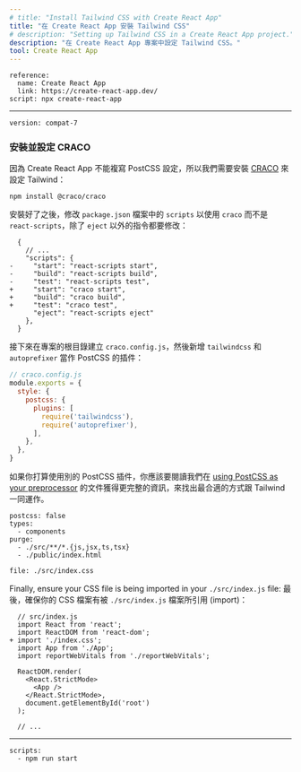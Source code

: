 ```yaml
---
# title: "Install Tailwind CSS with Create React App"
title: "在 Create React App 安裝 Tailwind CSS"
# description: "Setting up Tailwind CSS in a Create React App project."
description: "在 Create React App 專案中設定 Tailwind CSS。"
tool: Create React App
---
```


```preval installation
reference:
  name: Create React App 
  link: https://create-react-app.dev/ 
script: npx create-react-app
```

---

```preval setup
version: compat-7
```

<!-- ### Install and configure CRACO -->
### 安裝並設定 CRACO

<!-- Since Create React App doesn't let you override the PostCSS configuration natively, we also need to install [CRACO](https://github.com/gsoft-inc/craco) to be able to configure Tailwind: -->
因為 Create React App 不能複寫 PostCSS 設定，所以我們需要安裝 [CRACO](https://github.com/gsoft-inc/craco) 來設定 Tailwind：

```shell
npm install @craco/craco
```

<!-- Once it's installed, update your `scripts` in your `package.json` file to use `craco` instead of `react-scripts` for all scripts except `eject`: -->
安裝好了之後，修改 `package.json` 檔案中的 `scripts` 以使用 `craco` 而不是 `react-scripts`，除了 `eject` 以外的指令都要修改：

```diff-json
  {
    // ...
    "scripts": {
-     "start": "react-scripts start",
-     "build": "react-scripts build",
-     "test": "react-scripts test",
+     "start": "craco start",
+     "build": "craco build",
+     "test": "craco test",
      "eject": "react-scripts eject"
    },
  }
```

<!-- Next, create a `craco.config.js` at the root of our project and add the `tailwindcss` and `autoprefixer` as PostCSS plugins: -->
接下來在專案的根目錄建立 `craco.config.js`，然後新增 `tailwindcss` 和 `autoprefixer` 當作 PostCSS 的插件：

```js
// craco.config.js
module.exports = {
  style: {
    postcss: {
      plugins: [
        require('tailwindcss'),
        require('autoprefixer'),
      ],
    },
  },
}
```

<!-- If you're planning to use any other PostCSS plugins, you should read our documentation on [using PostCSS as your preprocessor](/docs/using-with-preprocessors) for more details about the best way to order them alongside Tailwind. -->
如果你打算使用別的 PostCSS 插件，你應該要閱讀我們在 [using PostCSS as your preprocessor](/docs/using-with-preprocessors) 的文件獲得更完整的資訊，來找出最合適的方式跟 Tailwind 一同運作。


```preval configuration
postcss: false
types:
  - components
purge: 
  - ./src/**/*.{js,jsx,ts,tsx}
  - ./public/index.html
```

```preval include
file: ./src/index.css
```

Finally, ensure your CSS file is being imported in your `./src/index.js` file:
最後，確保你的 CSS 檔案有被 `./src/index.js` 檔案所引用 (import)：

```diff-js
  // src/index.js
  import React from 'react';
  import ReactDOM from 'react-dom';
+ import './index.css';
  import App from './App';
  import reportWebVitals from './reportWebVitals';

  ReactDOM.render(
    <React.StrictMode>
      <App />
    </React.StrictMode>,
    document.getElementById('root')
  );

  // ...
```

---

```preval finish
scripts:
  - npm run start
```

